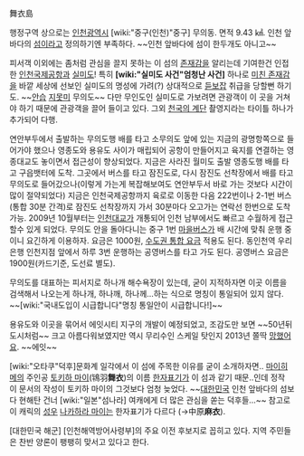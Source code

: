 舞衣島

행정구역 상으로는 [[인천광역시]] [wiki:"중구(인천)"중구] 무의동. 면적 9.43 ㎢.
인천 앞바다의 [[섬]]이라고 정의하기엔 부족하다. ~~인천 앞바다에 섬이 한두개도 아니고~~

피서객 이외에는 좀처럼 관심을 끌지 못하는 이 섬의 [[존재감]]을 알리는데 기여한건 인접한 [[인천국제공항]]과 [[실미도]]! 특히 '''[wiki:"실미도 사건"엄청난 사건]''' 하나로 [[미친 존재감]]을 바깥 세상에 선보인 실미도의 명성에 가려(?) 상대적으로 [[듣보잡]] 취급을 당할뻔 하기도. ~~[[안습]] [[지못미]] 무의도~~ 다만 무인도인 실미도로 가보려면 관광객이 이 곳을 거쳐야 하기 때문에 관광객을 끌어 들이고 있다. 그외 [[천국의 계단]] 촬영지라는 타이틀 하나가 추가되어 다행.

연안부두에서 출발하는 무의도행 배를 타고 소무의도 앞에 있는 지금의 광명항쪽으로 들어가야 했으나 영종도와 용유도 사이가 매립되어 공항이 만들어지고 육지를 연결하는 영종대교도 놓이면서 접근성이 향상되었다. 지금은 사라진 월미도 출발 영종도행 배를 타고 구읍뱃터에 도착. 그곳에서 버스를 타고 잠진도로, 다시 잠진도 선착장에서 배를 타고 무의도로 들어갔으나(이렇게 가는게 복잡해보여도 연안부두서 바로 가는 것보다 시간이 많이 절약되었다) 지금은 인천국제공항까지 육로로 이동한 다음 222번이나 2-1번 버스(통합 30분 간격)로 잠진도 선착장까지 가서 30분마다 오고가는 연락선 한번으로 도착 가능. 2009년 10월부터는 [[인천대교]]가 개통되어 인천 남부에서도 빠르고 수월하게 접근할수 있게 되었다. 무의도 안을 돌아다니는 중구 1번 [[마을버스]]가 배 시간에 맞춰 운행 중이니 요긴하게 이용하자. 요금은 1000원, [[수도권 통합 요금]] 적용도 된다. 동인천역 우리은행 인천지점 앞에서 하루 3번 운행하는 공영버스를 타고 가도 된다. 공영버스 요금은 1900원(카드기준, 도선료 별도).

무의도를 대표하는 피서지로 하나개 해수욕장이 있는데, 굳이 지적하자면 이곳 이름을 검색해서 나오는게 하나개, 하나깨, 하나께...하는 식으로 명칭이 통일되어 있지 않다. ~~[wiki:"국내도입이 시급합니다"명칭 통일안이 시급합니다!]~~

용유도와 이곳을 묶어서 에잇시티 지구의 개발이 예정되었고, 조감도만 보면 ~~50년뒤 도시처럼~~ 크고 아름다워보였지만 역시 무리수인 스케일 탓인지 2013년 쫄딱 [[망했어요]].  ~~에잇~~

[wiki:"오타쿠"덕후]문화계 일각에서 이 섬에 주목한 이유를 굳이 소개하자면.. [[마이히메]]의 주인공 [[토키하 마이]](鴇羽'''舞衣''')의 이름 [[한자]]표기가 이 섬과 같기 때문..인데 정작 이 문서의 작성이 토키하 마이의 그것보다 엄청 늦었다. ~~[[대한민국]] 인천 앞바다의 섬보다 현해탄 건너 [wiki:"일본"섬나라] 여캐에게 더 많은 관심을 쏟는 덕후들...~~ 참고로 이 캐릭의 [[성우]] [[나카하라 마이]]는 한자표기가 다르다 (→中原'''麻衣''').

[대한민국 해군] [인천해역방어사령부]의 주요 이전 후보지로 꼽히고 있다. 지역 주민들은 찬반 양론이 팽팽히 맞서고 있다고 한다.

